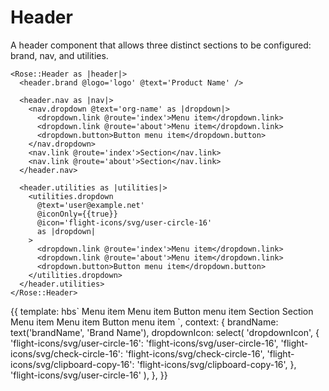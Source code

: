 
<Meta title="Rose/Header" component="Header" />

# Header

A header component that allows three distinct sections to be configured: brand, nav, and utilities.

```htmlbars
<Rose::Header as |header|>
  <header.brand @logo='logo' @text='Product Name' />

  <header.nav as |nav|>
    <nav.dropdown @text='org-name' as |dropdown|>
      <dropdown.link @route='index'>Menu item</dropdown.link>
      <dropdown.link @route='about'>Menu item</dropdown.link>
      <dropdown.button>Button menu item</dropdown.button>
    </nav.dropdown>
    <nav.link @route='index'>Section</nav.link>
    <nav.link @route='about'>Section</nav.link>
  </header.nav>

  <header.utilities as |utilities|>
    <utilities.dropdown
      @text='user@example.net'
      @iconOnly={{true}}
      @icon='flight-icons/svg/user-circle-16'
      as |dropdown|
    >
      <dropdown.link @route='index'>Menu item</dropdown.link>
      <dropdown.link @route='about'>Menu item</dropdown.link>
      <dropdown.button>Button menu item</dropdown.button>
    </utilities.dropdown>
  </header.utilities>
</Rose::Header>
```

<Preview>
  <Story name="Basic">
    {{
      template: hbs`
    <Rose::Header as |header|>
      <header.brand @logo="logo" @text={{brandName}} />
      <header.nav as |nav|>
        <nav.dropdown @text="org-name" as |dropdown|>
          <dropdown.link @route="index">Menu item</dropdown.link>
          <dropdown.link @route="about">Menu item</dropdown.link>
          <dropdown.button>Button menu item</dropdown.button>
        </nav.dropdown>
        <nav.link @route="index">Section</nav.link>
        <nav.link @route="about">Section</nav.link>
      </header.nav>
      <header.utilities as |utilities|>
        <utilities.dropdown
          @text="user@example.net"
          @iconOnly={{true}}
          @icon={{dropdownIcon}} as |dropdown|
        >
          <dropdown.link @route="index">Menu item</dropdown.link>
          <dropdown.link @route="about">Menu item</dropdown.link>
          <dropdown.button>Button menu item</dropdown.button>
        </utilities.dropdown>
      </header.utilities>
    </Rose::Header>
    `,
      context: {
        brandName: text('brandName', 'Brand Name'),
        dropdownIcon: select(
          'dropdownIcon',
          {
            'flight-icons/svg/user-circle-16':
              'flight-icons/svg/user-circle-16',
            'flight-icons/svg/check-circle-16':
              'flight-icons/svg/check-circle-16',
            'flight-icons/svg/clipboard-copy-16':
              'flight-icons/svg/clipboard-copy-16',
          },
          'flight-icons/svg/user-circle-16'
        ),
      },
    }}
  </Story>
</Preview>
